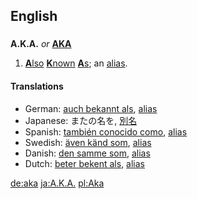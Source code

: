 ==English==

==={{Abbreviation}}===
'''A.K.A.''' ''or'' '''[[AKA]]'''
# [[also|'''A'''lso]] [[known|'''K'''nown]] [[as|'''A'''s]]; an [[alias]].

====Translations====
<!--Add ABBREVIATIONS here where these exist, rather than full forms-->
*German: [[auch bekannt als]], [[alias]] <!-- [[ABA]] ?? -->
*Japanese: またの名を, [[別名]]
*Spanish: [[también conocido como]], [[alias]] <!-- [[TCC]] ?? -->
*Swedish: [[även känd som]], [[alias]] <!-- [[ÄKS]] ?? -->
*Danish: [[den samme som]], [[alias]] <!-- [[DSS]  ??-->
*Dutch: [[beter bekent als]], [[alias]] <!-- [[BBA]  ??-->

[[de:aka]]
[[ja:A.K.A.]]
[[pl:Aka]]